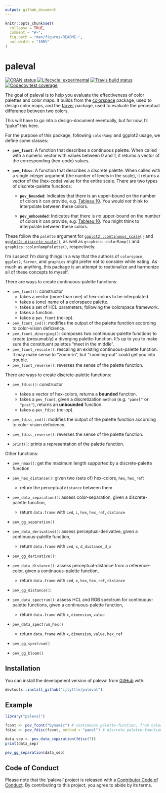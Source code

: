 ```yaml
---
output: github_document
---
```


<!-- README.md is generated from README.Rmd. Please edit that file -->

```r
knitr::opts_chunk$set(
  collapse = TRUE,
  comment = "#>",
  fig.path = "man/figures/README-",
  out.width = "100%"
)
```
# paleval

<!-- badges: start -->
[![CRAN status](https://www.r-pkg.org/badges/version/paleval)](https://CRAN.R-project.org/package=paleval)
[![Lifecycle: experimental](https://img.shields.io/badge/lifecycle-experimental-orange.svg)](https://www.tidyverse.org/lifecycle/#experimental)
[![Travis build status](https://travis-ci.org/ijlyttle/paleval.svg?branch=master)](https://travis-ci.org/ijlyttle/paleval)
[![Codecov test coverage](https://codecov.io/gh/ijlyttle/paleval/branch/master/graph/badge.svg)](https://codecov.io/gh/ijlyttle/paleval?branch=master)
<!-- badges: end -->

The goal of paleval is to help you evaluate the effectiveness of color palettes and color maps. It builds from the [colorspace](http://colorspace.r-forge.r-project.org) package, used to design color maps, and the [farver](https://github.com/thomasp85/farver) package, used to evaluate the perceptual difference between two colors.

This will have to go into a design-document eventually, but for now, I'll "puke" this here.

For the purpose of this package, following `colorRamp` and ggplot2 usage, we define some classes:

- **`pev_fcont`**: A function that describes a continuous palette. When called with a numeric vector with values between 0 and 1, it returns a vector of the corresponding (hex-code) values.

- **`pev_fdisc`**: A function that describes a discrete palette. When called with a single integer argument (the number of levels in the scale), it returns a vector of the (hex-code) value for the entire scale. There are two types of discrete-palette functions:

  - **`pev_bounded`**: Indicates that there is an upper-bound on the number of colors it can provide, e.g. [Tableau 10](https://www.tableau.com/about/blog/2016/7/colors-upgrade-tableau-10-56782). You would *not* think to interpolate between these colors.
  
  - **`pev_unbounded`**: Indicates that there is *no* upper-bound on the number of colors it can provide, e.g. [Tableau 10](https://www.tableau.com/about/blog/2016/7/colors-upgrade-tableau-10-56782). You might think to interpolate between these colors.

These follow the `palette` argument for [`ggplot2::continuous_scale()`](https://ggplot2.tidyverse.org/reference/continuous_scale.html) and [`ggplot2::discrete_scale()`](https://ggplot2.tidyverse.org/reference/discrete_scale.html), as well as `graphics::colorRamp()` and `graphics::colorRampPalette()`, respectively. 

I'm suspect I'm doing things in a way that the authors of `colorspace`, `ggplot2`, `farver`, and `graphics` might prefer not to consider while eating. As much as anything, this package is an attempt to reationalize and harmonize all of these concepts to myself. 

There are ways to create continuous-palette functions:

 - `pev_fcont()`: constructor
    * takes a vector (more than one) of hex-colors to be interpolated. 
    * takes a (one) name of a colorspace palette.
    * takes a set of HCL parameters, following the colorspace framework. 
    * takes a function.
    * takes a `pev_fcont` (no-op).
    
 * `pev_fcont_cvd()`: modifies the output of the palette function according to color-vision deficiency.
 - `pev_fcont_diverging()`: composes two continuous-palette functions to create (presumably) a diverging palette-function. 
   It's up to you to make sure the constituent palettes "meet in the middle". 
 * `pev_fcont_rescale()`: rescaling an existing continuous-palette function. It may make sense to "zoom-in", but "zooming-out" could get you into trouble. 
 * `pev_fcont_reverse()`: reverses the sense of the palette function.
 
There are ways to create discrete-palette functions:
 
 - `pev_fdisc()`: constructor 
   * takes a vector of hex-colors, returns a **bounded** function.
   * takes a `pev_fcont`, given a discretization `method` (e.g. `"panel"` or `"post"`), returns an **unbounded** function.
   * takes a `pev_fdisc` (no-op).
  
 * `pev_fdisc_cvd()`: modifies the output of the palette function according to color-vision deficiency.
 * `pev_fdisc_reverse()`: reverses the sense of the palette function.

 * `print()`: prints a representation of the palette function.
 
Other functions:

- `pev_nmax()`: get the maximum length supported by a discrete-palette function

- `pev_hex_distance()`: given two (sets of) hex-colors, `hex`, `hex_ref`:
    - return the perceptual `distance` between them 
    
- `pev_data_separation()`: assess color-separation, given a discrete-palette function,
    - return `data.frame` with `cvd`, `i`, `hex`, `hex_ref`, `distance`
- `pev_gg_separation()`

- `pev_data_derivative()`: assess perceptual-derivative, given a continuous-palette function,
    - return `data.frame` with `cvd`, `x`, `d_distance_d_x`
- `pev_gg_derivative()`:

- `pev_data_distance()`: assess perceptual-distance from a reference-color, given a continuous-palette function,
    - return `data.frame` with `cvd`, `x`, `hex`, `hex_ref`, `distance`
- `pev_gg_distance()`:

- `pev_data_spectrum()`: assess HCL and RGB spectrum for continuous-palette functions, given a continuous-palette function,
    - return `data.frame` with `x`, `dimension`, `value`
- `pev_data_spectrum_hex()`
    - return `data.frame` with `x`, `dimension`, `value`, `hex_ref`
- `pev_gg_spectrum()`
- `pev_gg_bloom()`
 
## Installation

You can install the development version of paleval from [GitHub](https://github.com/ijlyttle/paleval) with:

``` r
devtools::install_github("ijlyttle/paleval")
```

<!--
You can install the released version of paleval from [CRAN](https://CRAN.R-project.org) with:

``` r
install.packages("paleval")
```
-->

## Example

```r
library("paleval")

fcont <- pev_fcont("Dynamic") # continuous palette-function, from colorspace
fdisc <- pev_fdisc(fcont, method = "panel") # discrete palette-function

data_sep <- pev_data_separation(fdisc(7))
print(data_sep)

pev_gg_separation(data_sep)
```

## Code of Conduct

Please note that the 'paleval' project is released with a
[Contributor Code of Conduct](CODE_OF_CONDUCT.md).
By contributing to this project, you agree to abide by its terms.
